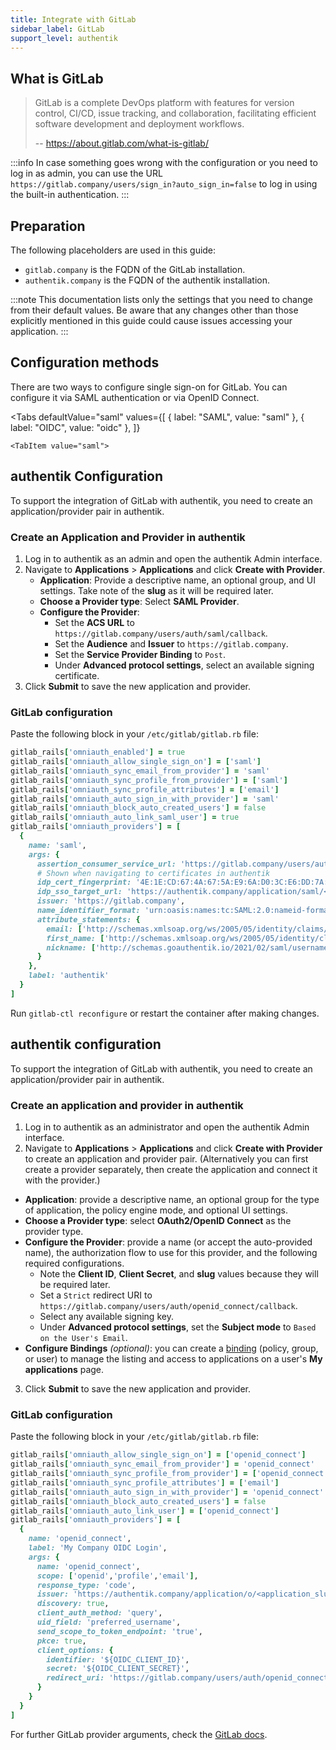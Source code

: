 ```yaml
---
title: Integrate with GitLab
sidebar_label: GitLab
support_level: authentik
---
```


## What is GitLab

> GitLab is a complete DevOps platform with features for version control, CI/CD, issue tracking, and collaboration, facilitating efficient software development and deployment workflows.
>
> -- https://about.gitlab.com/what-is-gitlab/

:::info
In case something goes wrong with the configuration or you need to log in as admin, you can use the URL `https://gitlab.company/users/sign_in?auto_sign_in=false` to log in using the built-in authentication.
:::

## Preparation

The following placeholders are used in this guide:

- `gitlab.company` is the FQDN of the GitLab installation.
- `authentik.company` is the FQDN of the authentik installation.

:::note
This documentation lists only the settings that you need to change from their default values. Be aware that any changes other than those explicitly mentioned in this guide could cause issues accessing your application.
:::

## Configuration methods

There are two ways to configure single sign-on for GitLab. You can configure it via SAML authentication or via OpenID Connect.


<Tabs
    defaultValue="saml"
    values={[
        { label: "SAML", value: "saml" },
        { label: "OIDC", value: "oidc" },
    ]}
>
    <TabItem value="saml">

## authentik Configuration

To support the integration of GitLab with authentik, you need to create an application/provider pair in authentik.

### Create an Application and Provider in authentik

1. Log in to authentik as an admin and open the authentik Admin interface.
2. Navigate to **Applications** > **Applications** and click **Create with Provider**.
    - **Application**: Provide a descriptive name, an optional group, and UI settings. Take note of the **slug** as it will be required later.
    - **Choose a Provider type**: Select **SAML Provider**.
    - **Configure the Provider**:
        - Set the **ACS URL** to `https://gitlab.company/users/auth/saml/callback`.
        - Set the **Audience** and **Issuer** to `https://gitlab.company`.
        - Set the **Service Provider Binding** to `Post`.
        - Under **Advanced protocol settings**, select an available signing certificate.
3. Click **Submit** to save the new application and provider.

### GitLab configuration

Paste the following block in your `/etc/gitlab/gitlab.rb` file:

```ruby
gitlab_rails['omniauth_enabled'] = true
gitlab_rails['omniauth_allow_single_sign_on'] = ['saml']
gitlab_rails['omniauth_sync_email_from_provider'] = 'saml'
gitlab_rails['omniauth_sync_profile_from_provider'] = ['saml']
gitlab_rails['omniauth_sync_profile_attributes'] = ['email']
gitlab_rails['omniauth_auto_sign_in_with_provider'] = 'saml'
gitlab_rails['omniauth_block_auto_created_users'] = false
gitlab_rails['omniauth_auto_link_saml_user'] = true
gitlab_rails['omniauth_providers'] = [
  {
    name: 'saml',
    args: {
      assertion_consumer_service_url: 'https://gitlab.company/users/auth/saml/callback',
      # Shown when navigating to certificates in authentik
      idp_cert_fingerprint: '4E:1E:CD:67:4A:67:5A:E9:6A:D0:3C:E6:DD:7A:F2:44:2E:76:00:6A',
      idp_sso_target_url: 'https://authentik.company/application/saml/<application_slug>/sso/binding/redirect/',
      issuer: 'https://gitlab.company',
      name_identifier_format: 'urn:oasis:names:tc:SAML:2.0:nameid-format:persistent',
      attribute_statements: {
        email: ['http://schemas.xmlsoap.org/ws/2005/05/identity/claims/emailaddress'],
        first_name: ['http://schemas.xmlsoap.org/ws/2005/05/identity/claims/name'],
        nickname: ['http://schemas.goauthentik.io/2021/02/saml/username']
      }
    },
    label: 'authentik'
  }
]
```

Run `gitlab-ctl reconfigure` or restart the container after making changes.

</TabItem>

<TabItem value="oidc">

## authentik configuration

To support the integration of GitLab with authentik, you need to create an application/provider pair in authentik.

### Create an application and provider in authentik

1. Log in to authentik as an administrator and open the authentik Admin interface.
2. Navigate to **Applications** > **Applications** and click **Create with Provider** to create an application and provider pair. (Alternatively you can first create a provider separately, then create the application and connect it with the provider.)

- **Application**: provide a descriptive name, an optional group for the type of application, the policy engine mode, and optional UI settings.
- **Choose a Provider type**: select **OAuth2/OpenID Connect** as the provider type.
- **Configure the Provider**: provide a name (or accept the auto-provided name), the authorization flow to use for this provider, and the following required configurations.
    - Note the **Client ID**, **Client Secret**, and **slug** values because they will be required later.
    - Set a `Strict` redirect URI to `https://gitlab.company/users/auth/openid_connect/callback`.
    - Select any available signing key.
    - Under **Advanced protocol settings**, set the **Subject mode** to `Based on the User's Email`.
- **Configure Bindings** _(optional)_: you can create a [binding](/docs/add-secure-apps/flows-stages/bindings/) (policy, group, or user) to manage the listing and access to applications on a user's **My applications** page.

3. Click **Submit** to save the new application and provider.

### GitLab configuration

Paste the following block in your `/etc/gitlab/gitlab.rb` file:

```ruby
gitlab_rails['omniauth_allow_single_sign_on'] = ['openid_connect']
gitlab_rails['omniauth_sync_email_from_provider'] = 'openid_connect'
gitlab_rails['omniauth_sync_profile_from_provider'] = ['openid_connect']
gitlab_rails['omniauth_sync_profile_attributes'] = ['email']
gitlab_rails['omniauth_auto_sign_in_with_provider'] = 'openid_connect'
gitlab_rails['omniauth_block_auto_created_users'] = false
gitlab_rails['omniauth_auto_link_user'] = ['openid_connect']
gitlab_rails['omniauth_providers'] = [
  {
    name: 'openid_connect',
    label: 'My Company OIDC Login',
    args: {
      name: 'openid_connect',
      scope: ['openid','profile','email'],
      response_type: 'code',
      issuer: 'https://authentik.company/application/o/<application_slug>/',
      discovery: true,
      client_auth_method: 'query',
      uid_field: 'preferred_username',
      send_scope_to_token_endpoint: 'true',
      pkce: true,
      client_options: {
        identifier: '${OIDC_CLIENT_ID}',
        secret: '${OIDC_CLIENT_SECRET}',
        redirect_uri: 'https://gitlab.company/users/auth/openid_connect/callback'
      }
    }
  }
]
```

For further GitLab provider arguments, check the [GitLab docs](https://docs.gitlab.com/ee/integration/openid_connect_provider.html).

</TabItem>
</Tabs>
